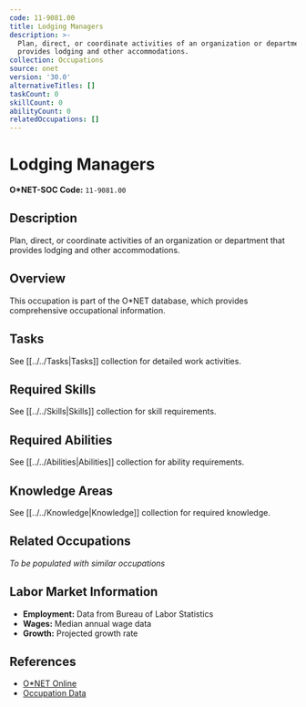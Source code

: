 ```yaml
---
code: 11-9081.00
title: Lodging Managers
description: >-
  Plan, direct, or coordinate activities of an organization or department that
  provides lodging and other accommodations.
collection: Occupations
source: onet
version: '30.0'
alternativeTitles: []
taskCount: 0
skillCount: 0
abilityCount: 0
relatedOccupations: []
---
```

# Lodging Managers

**O*NET-SOC Code:** `11-9081.00`

## Description

Plan, direct, or coordinate activities of an organization or department that provides lodging and other accommodations.

## Overview

This occupation is part of the O*NET database, which provides comprehensive occupational information.

## Tasks

See [[../../Tasks|Tasks]] collection for detailed work activities.

## Required Skills

See [[../../Skills|Skills]] collection for skill requirements.

## Required Abilities

See [[../../Abilities|Abilities]] collection for ability requirements.

## Knowledge Areas

See [[../../Knowledge|Knowledge]] collection for required knowledge.

## Related Occupations

*To be populated with similar occupations*

## Labor Market Information

- **Employment:** Data from Bureau of Labor Statistics
- **Wages:** Median annual wage data
- **Growth:** Projected growth rate

## References

- [O*NET Online](https://www.onetonline.org/link/summary/11-9081.00)
- [Occupation Data](https://www.onetcenter.org/)
